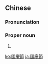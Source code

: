 ==Chinese==
{{zh-forms|s=国庆节|type=21}}

===Pronunciation===
{{zh-pron
|m=Guóqìngjié
|c=gwok3 hing3 zit3
|cat=pn
}}

===Proper noun===
{{zh-proper noun}}

# {{w|National Day of the People's Republic of China}}

{{zh-cat|Holidays}}

[[ko:國慶節]]
[[ja:國慶節]]